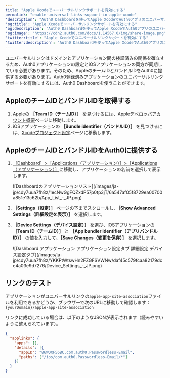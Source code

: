 ```yaml
---
title: "Apple Xcodeでユニバーサルリンクサポートを有効にする"
permalink: "enable-universal-links-support-in-apple-xcode"
'description': "Auth0 Dashboardを使ってApple XcodeでAuth0アプリのユニバーサルリンクサポートを有効にする方法を説明します。"
'og:title': "Apple Xcodeでユニバーサルリンクサポートを有効にする"
'og:description': "Auth0 Dashboardを使ってApple XcodeでAuth0アプリのユニバーサルリンクサポートを有効にする方法を説明します。"
'og:image': "https://cdn2.auth0.com/docs/1.14567.0/img/share-image.png"
'twitter:title': "Apple Xcodeでユニバーサルリンクサポートを有効にする"
'twitter:description': "Auth0 Dashboardを使ってApple XcodeでAuth0アプリのユニバーサルリンクサポートを有効にする方法を説明します。"
---
```


ユニバーサルリンクはドメインとアプリケーション間の検証済みの関係を確立するため、Auth0アプリケーションの設定とiOSアプリケーションの両方が同期している必要があります。そのため、AppleのチームIDとバンドルIDをAuth0に提供する必要があります。Auth0登録済みアプリケーションのユニバーサルリンクサポートを有効にするには、<Tooltip data-tooltip-id="react-containers-DefinitionTooltip-0" href="/ja-jp/glossary?term=auth0-dashboard" tip="Auth0 Dashboard: サービスを構成するためのAuth0の主製品。" cta="用語集の表示">Auth0 Dashboard</Tooltip>を使うことができます。

## AppleのチームIDとバンドルIDを取得する

1. Appleの **［Team ID（チームID）］** を見つけるには、[Appleデベロッパアカウント概要](https://developer.apple.com/membercenter/index.action#accountSummary)ページに移動します。
2. iOSアプリケーションの **［Bundle identifier（バンドルID）］** を見つけるには、[Xcodeプロジェクト設定](https://developer.apple.com/library/content/documentation/IDEs/Conceptual/AppDistributionGuide/ConfiguringYourApp/ConfiguringYourApp.html)ページに移動します。

## AppleのチームIDとバンドルIDをAuth0に提供する

1. [［Dashboard］>［Applications（アプリケーション）］>［Applications（アプリケーション）］](https://manage.auth0.com/#/clients)に移動し、アプリケーションの名前を選択して表示します。

   <Frame>![Dashboardのアプリケーションリスト](/images/ja-jp/cdy7uua7fh8z/1ecNwGgFQZxdP57p0tp3jT/6a547af05f8729ea00700a851e13c62b/App_List_-_JP.png)</Frame>

2. **［Settings（設定）］** ページの下までスクロールし、**［Show Advanced Settings（詳細設定を表示）］** を選択します。
3. **［Device Settings（デバイス設定）］** を選び、iOSアプリケーションの **［Team ID（チームID）］** と **［App bundler identifier（アプリバンドルID）］** の値を入力して、**［Save Changes（変更を保存）］** を選択します。

   <Frame>![Dashboard アプリケーション アプリケーション設定タブ 詳細設定 デバイス設定タブ](/images/ja-jp/cdy7uua7fh8z/YKKPtWtswHn2FZGFSVWNw/daf45c579fcaa82179dce4a03e9d7276/Device_Settings_-_JP.png)</Frame>

## リンクのテスト

アプリケーションがユニバーサルリンクの`apple-app-site-association`ファイルを利用できるかどうか、ブラウザーで次のURLに移動して確認します：`{yourDomain}/apple-app-site-association`

リンクに成功している場合は、以下のようなJSONが表示されます（読みやすいように整えられています）。

```json lines
{
  "applinks": {
    "apps": [],
    "details": [{
      "appID": "86WQXF56BC.com.auth0.Passwordless-Email",
      "paths": ["/ios/com.auth0.Passwordless-Email/*"]
    }]
  }
}
```

